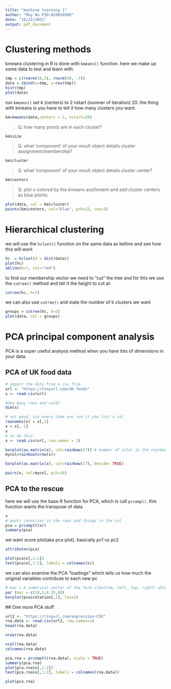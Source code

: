 ```yaml
---
title: "machine learning 1"
author: "May Wu PID:A59010588"
date: "10/22/2021"
output: pdf_document
---
```


# Clustering methods
kmeans clustering in R is done with `kmeans()` function.
here we make up some data to test and learn with.
```r
tmp = c(rnorm(30,3), rnorm(30, -3))
data = cbind(x=tmp, y=rev(tmp))
hist(tmp)
plot(data)
```
run `kmeans()` set k (centers) to 2 nstart (numner of iteration) 20. the thing with kmeans is you have to tell it how many clusters you want.
```r
km=kmeans(data,centers = 2, nstart=20)
```
> Q. how many points are in each cluster?

```r
km$size
```
> Q. what 'component' of  your result object details cluster assignment/membership?

```r
km$cluster
```

> Q. what 'component' of  your result object details cluster center?

```r
km$centers
```

> Q. plot x colored by the kmeans assifnment and add cluster centers as blue points.

```r
plot(data, col = km$cluster)
points(km$centers, col="blue", pch=15, cex=2)
```

# Hierarchical clustering

we will use the `hclust()` function on the same data as before and see how this will work

```r
hc  = hclust(d = dist(data))
plot(hc)
abline(h=7, col="red")
```

to find our membership vector we need to "cut" the tree and for this we use the `cutree()` method and tell it the height to cut at.

```r
cutree(hc, h=7)
```
we can also use `cutree()` and state the number of k clusters we want

```r
groups = cutree(hc, k=2)
plot(data, col = groups)

```

# PCA principal component analysis
PCA is a super useful analysis method when you have lots of dimensions in your data. 

## PCA of UK food data

```r
# import the data from a csv file
url <- "https://tinyurl.com/UK-foods"
x <- read.csv(url)

#how many rows and cold?
dim(x)
```

```r
# not good, cuz every time you run it you lost a col
rownames(x) = x[,1]
x = x[,-1]
x
# so do this:
x <- read.csv(url, row.names = 1)
```

```r
barplot(as.matrix(x), col=rainbow(17)) # number of color in the rainbow
mycol=rainbow(nrow(x))
```

```r
barplot(as.matrix(x), col=rainbow(17), beside= TRUE)
```

```r
pairs(x, col=mycol, pch=16)
```
## PCA to the rescue
here we will use the base R function for PCA, which is call `prcomp()`. this function wants the transpose of data

```r
x
# wants countries in the rows and things in the col
pca = prcomp(t(x))
summary(pca)
```
we want score plot(aka pca plot). basically pc1 vs pc2
```r
attributes(pca)
```
```r
plot(pca$x[,1:2])
text(pca$x[,1:2], labels = colnames(x))
```

 we can also examine the PCA "loadings" which tells us how much the original variables contribute to each new pc
 
```r
# mar = A numerical vector of the form c(bottom, left, top, right) which gives the number of lines of margin to be specified on the four sides of the plot. The default is c(5, 4, 4, 2) + 0.1.
par (mar = c(10,3,0.35,0))
barplot(pca$rotation[,1], las=2)
```
 
 ## One more PCA stuff
```r
url2 <- "https://tinyurl.com/expression-CSV"
rna.data <- read.csv(url2, row.names=1)
head(rna.data)
```
```r
nrow(rna.data)
```
```r
ncol(rna.data)
colnames(rna.data)
```
```r
pca.rna = prcomp(t(rna.data), scale = TRUE)
summary(pca.rna)
plot(pca.rna$x[,1:2])
text(pca.rna$x[,1:2], labels = colnames(rna.data))
```
```r
plot(pca.rna)
```
 
